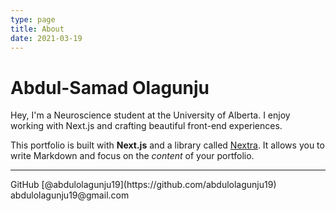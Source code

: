 ```yaml
---
type: page
title: About
date: 2021-03-19
---
```

# Abdul-Samad Olagunju
Hey, I'm a Neuroscience student at the University of Alberta. I enjoy working with Next.js and crafting beautiful front-end experiences.

This portfolio is built with **Next.js** and a library called [Nextra](https://nextra.vercel.app/). It allows you to write Markdown and focus on the _content_ of your portfolio.

---
<div>
  GitHub [@abdulolagunju19](https://github.com/abdulolagunju19)
  <br />
  abdulolagunju19@gmail.com
</div>
